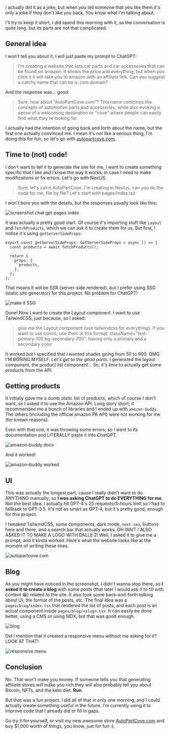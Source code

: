 
I actually did it as a joke, but when you tell someone that you like them it's only a joke if they don't like you back. You know what I'm talking about.

I'll try to keep it short, I did spend this morning with it, so the conversation is quite long, but its parts are not that complicated.

## General idea

I won't tell you about it, I will just paste my prompt to ChatGPT:

> I'm creating a website that lists car parts and car accessories that can be found on amazon. It shows the price and everything, but when you click it it will take you to amazon with an affiliate link. Can you suggest a catchy name that can be a .com domain?

And the response was... good:

> Sure, how about "AutoPartCove.com"? This name combines the concepts of automotive parts and accessories, while also evoking a sense of a welcoming destination or "cove" where people can easily find what they're looking for.

I actually had the intention of going back and forth about the name, but the first one actually convinced me. I mean it's not like a serious thing, I'm doing this for fun, so let's go with [autopartcove.com](https://autopartcove.com).

## Time to (not) code!

I don't want to tell it to generate the site for me, I want to create something specific that I like and I know the way it works, in case I need to make modifications or fix errors. Let's go with NextJS.

> Sure, let's call it AutoPartCove. I'm creating in Next.js, can you do the code for me, file by file? Let's start with pages/index.tsx

I won't bore you with the details, but the responses usually look like this:

![screenshot chat gpt pages index](https://ik.imagekit.io/pablopunk/posts/SbMbWmX.png)

It was actually a pretty good start. Of course it's importing stuff like `Layout` and `fetchProducts`, which we can ask it to create them for us. But first, I notice it's using `getServerSideProps`:

```tsx
export const getServerSideProps: GetServerSideProps = async () => {
  const products = await fetchProducts();

  return {
    props: {
      products,
    },
  };
};
```

That means it will be SSR (server-side rendered), but I prefer using SSG (static site generator) for this project. No problem for ChatGPT!

![make it SSG](https://ik.imagekit.io/pablopunk/posts/LqqYZ2S.png)

Done! Now I want to create the Layout component. I want to use TailwindCSS, just because, so I asked:

> give me the Layout component (use tailwindcss for everything). If you want to use colors, use them in this format: className="text-primary-100 bg-secondary-700", having only a primary and a secondary color

It worked but I specified that I wanted shades going from 50 to 900. OMG I'M BORING MYSELF. *Let's get to the good parts.* I generated the layout component, the product list component... So, it's time to actually get some products from the API.

## Getting products

It initially gave me a dumb static list of products, which of course I don't want, so I asked it to use the Amazon API. Long story short, it recommended me a bunch of libraries and I ended up with `amazon-buddy`. The others (including the official amazon PA API) were not working for me (for known reasons).

Even with that one, it was throwing some errors, so I went to its documentation and LITERALLY paste it into ChatGPT.

![amazon-buddy docs](https://ik.imagekit.io/pablopunk/posts/5erIfJB.png)

And it worked!

![amazon-buddy worked](https://ik.imagekit.io/pablopunk/posts/vcq4oJc.png)

## UI

This was actually the longest part, cause I really didn't want to do ANYTHING manually, so **I was asking ChatGPT to do EVERYTHING for me**. Not the best idea, I actually hit GPT-4's 25 requests/3-hours limit so I had to fallback to GPT-3.5. It's not as smart as GPT-4, but it's pretty good, enough for this project.

I tweaked TailwindCSS, some components, dark mode, `next-seo`, buttons here and there, and a search bar that actually works. OH WAIT I ALSO ASKED IT TO MAKE A LOGO WITH DALLE·2! Well, I asked it to give me a prompt, and it kinda worked. Here's what the website looks like at the moment of writing these lines.

![autopartcove.com](https://ik.imagekit.io/pablopunk/posts/sDDffeD.png)

## Blog

As you might have noticed in the screenshot, I didn't wanna stop there, so **I asked it to create a blog** with some posts (that later I would ask it to fill with content 😁) related to the site. It also took some back-and-forth talking about UI, the format of the posts, etc. The final idea was a `pages/blog/index.tsx` that rendered the list of posts, and each post is an actual component inside `pages/blog/<slug>.tsx`. It can easily be done better, using a CMS or using MDX, but that was good enough.

![blog](https://ik.imagekit.io/pablopunk/posts/JBrAWR1.png)

Did I mention that it created a responsive menu without me asking for it? LOOK AT THAT!

![responsive menu](https://ik.imagekit.io/pablopunk/posts/Jikhy8o.gif)

## Conclusion

No. That won't make you money. If someone tells you that generating affiliate stores will make you rich they will also probably tell you about Bitcoin, NFTs, and the keto diet. **Run**.

But that was a fun project. I did all of that in only one morning, and I could actually create something useful in the future. I'm currently using it to improve code that I already did or fill in gaps.

Go try it for yourself, or visit my new awesome store [AutoPartCove.com](https://autopartcove.com) and buy $1,000 worth of things, you know, just for fun :).
